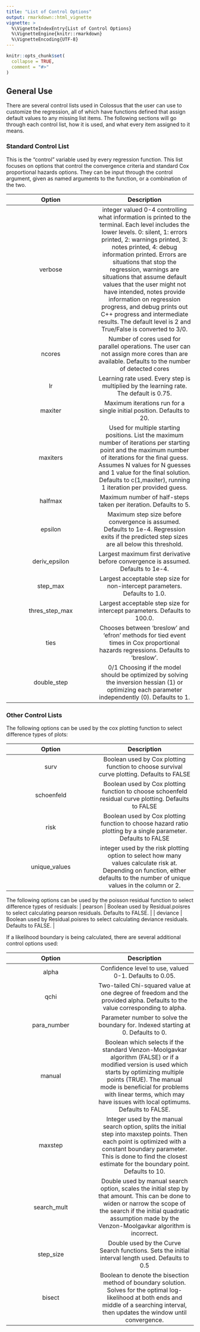 ```yaml
---
title: "List of Control Options"
output: rmarkdown::html_vignette
vignette: >
  %\VignetteIndexEntry{List of Control Options}
  %\VignetteEngine{knitr::rmarkdown}
  %\VignetteEncoding{UTF-8}
---
```


```r
knitr::opts_chunk$set(
  collapse = TRUE,
  comment = "#>"
)
```

## General Use

There are several control lists used in Colossus that the user can use to customize the regression, all of which have functions defined that assign default values to any missing list items. The following sections will go through each control list, how it is used, and what every item assigned to it means.

### Standard Control List

This is the "control" variable used by every regression function. This list focuses on options that control the convergence criteria and standard Cox proportional hazards options. They can be input through the control argument, given as named arguments to the function, or a combination of the two.

| Option | Description |
| :---------: | :----------: |
| verbose | integer valued 0-4 controlling what information is printed to the terminal. Each level includes the lower levels. 0: silent, 1: errors printed, 2: warnings printed, 3: notes printed, 4: debug information printed. Errors are situations that stop the regression, warnings are situations that assume default values that the user might not have intended, notes provide information on regression progress, and debug prints out C++ progress and intermediate results. The default level is 2 and True/False is converted to 3/0.|
| ncores  | Number of cores used for parallel operations. The user can not assign more cores than are available. Defaults to the number of detected cores |
| lr | Learning rate used. Every step is multiplied by the learning rate. The default is 0.75. |
| maxiter  | Maximum iterations run for a single initial position. Defaults to 20.  |
| maxiters | Used for multiple starting positions. List the maximum number of iterations per starting point and the maximum number of iterations for the final guess. Assumes N values for N guesses and 1 value for the final solution. Defaults to c(1,maxiter), running 1 iteration per provided guess.
| halfmax  | Maximum number of half-steps taken per iteration. Defaults to 5.  |
| epsilon  | Maximum step size before convergence is assumed. Defaults to 1e-4. Regression exits if the predicted step sizes are all below this threshold.  |
| deriv_epsilon  | Largest maximum first derivative before convergence is assumed. Defaults to 1e-4. |
| step_max  | Largest acceptable step size for non-intercept parameters. Defaults to 1.0. |
| thres_step_max  | Largest acceptable step size for intercept parameters. Defaults to 100.0.   |
| ties  | Chooses between 'breslow' and 'efron' methods for tied event times in Cox proportional hazards regressions. Defaults to 'breslow'.  |
| double_step  | 0/1 Choosing if the model should be optimized by solving the inversion hessian (1) or optimizing each parameter independently (0). Defaults to 1. |

### Other Control Lists

The following options can be used by the cox plotting function to select difference types of plots:

| Option | Description |
| :---------: | :----------: |
| surv  | Boolean used by Cox plotting function to choose survival curve plotting. Defaults to FALSE  |
| schoenfeld  | Boolean used by Cox plotting function to choose schoenfeld residual curve plotting. Defaults to FALSE   |
| risk  | Boolean used by Cox plotting function to choose hazard ratio plotting by a single parameter. Defaults to FALSE   |
| unique_values | integer used by the risk plotting option to select how many values calculate risk at. Depending on function, either defaults to the number of unique values in the column or 2. |

The following options can be used by the poisson residual function to select difference types of residuals:
| pearson  | Boolean used by Residual.poisres to select calculating pearson residuals. Defaults to FALSE.   |
| deviance  | Boolean used by Residual.poisres to select calculating deviance residuals. Defaults to FALSE.   |

If a likelihood boundary is being calculated, there are several additional control options used:

| Option | Description |
| :---------: | :----------: |
| alpha | Confidence level to use, valued 0-1. Defaults to 0.05. |
| qchi | Two-tailed Chi-squared value at one degree of freedom and the provided alpha. Defaults to the value corresponding to alpha. |
| para_number | Parameter number to solve the boundary for. Indexed starting at 0. Defaults to 0. |
| manual | Boolean which selects if the standard Venzon-Moolgavkar algorithm (FALSE) or if a modified version is used which starts by optimizing multiple points (TRUE). The manual mode is beneficial for problems with linear terms, which may have issues with local optimums. Defaults to FALSE. |
| maxstep | Integer used by the manual search option, splits the initial step into maxstep points. Then each point is optimized with a constant boundary parameter. This is done to find the closest estimate for the boundary point. Defaults to 10. |
| search_mult | Double used by manual search option, scales the initial step by that amount. This can be done to widen or narrow the scope of the search if the initial quadratic assumption made by the Venzon-Moolgavkar algorithm is incorrect. |
| step_size | Double used by the Curve Search functions. Sets the initial interval length used. Defaults to 0.5 |
| bisect | Boolean to denote the bisection method of boundary solution. Solves for the optimal log-likelihood at both ends and middle of a searching interval, then updates the window until convergence. |

